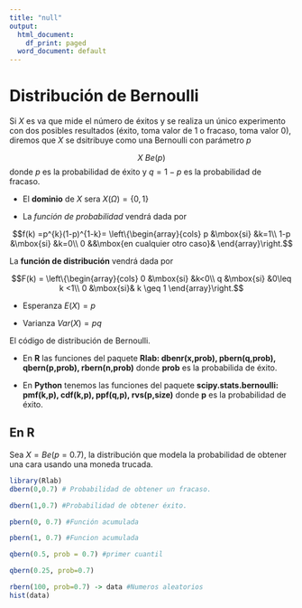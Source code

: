 ```yaml
---
title: "null"
output:
  html_document:
    df_print: paged
  word_document: default
---
```



# Distribución de Bernoulli

Si $X$ es va que mide el número de éxitos y se realiza un único experimento con dos posibles resultados (éxito, toma valor de 1 o fracaso, toma valor 0), diremos que $X$ se dsitribuye como una Bernoulli con parámetro $p$

$$X ~ Be(p)$$
donde $p$ es la probabilidad de éxito y $q=1-p$ es la probabilidad de fracaso.

* El **dominio** de $X$ sera $X(\Omega)= \{0,1\}$

* La *función de probabilidad* vendrá dada por

$$f(k) =p^{k}(1-p)^{1-k}= \left\{\begin{array}{cols} p &\mbox{si} &k=1\\ 1-p &\mbox{si} &k=0\\ 0 &&\mbox{en cualquier otro caso}& \end{array}\right.$$

La **función de distribución** vendrá dada por

$$F(k) = \left\{\begin{array}{cols} 0 &\mbox{si} &k<0\\ q &\mbox{si} &0\leq k <1\\ 0 &\mbox{si}& k \geq 1 \end{array}\right.$$

* Esperanza $E(X)=p$

* Varianza $Var(X)=pq$

El código de distribución de Bernoulli.

* En **R** las funciones del paquete **Rlab: dbenr(x,prob), pbern(q,prob), qbern(p,prob), rbern(n,prob)** donde **prob** es la probabilida de éxito.

* En **Python** tenemos las funciones del paquete **scipy.stats.bernoulli: pmf(k,p), cdf(k,p), ppf(q,p), rvs(p,size)** donde **p** es la probabilidad de éxito.

## En R

Sea $X=Be(p=0.7)$, la distribución que modela la probabilidad de obtener una cara usando una moneda trucada.

```r
library(Rlab)
dbern(0,0.7) # Probabilidad de obtener un fracaso.
```

```r
dbern(1,0.7) #Probabilidad de obtener éxito.
```

```r
pbern(0, 0.7) #Función acumulada
```

```r
pbern(1, 0.7) #Funcion acumulada
```

```r
qbern(0.5, prob = 0.7) #primer cuantil
```

```r
qbern(0.25, prob=0.7)
```

```r
rbern(100, prob=0.7) -> data #Numeros aleatorios 
hist(data)
```



